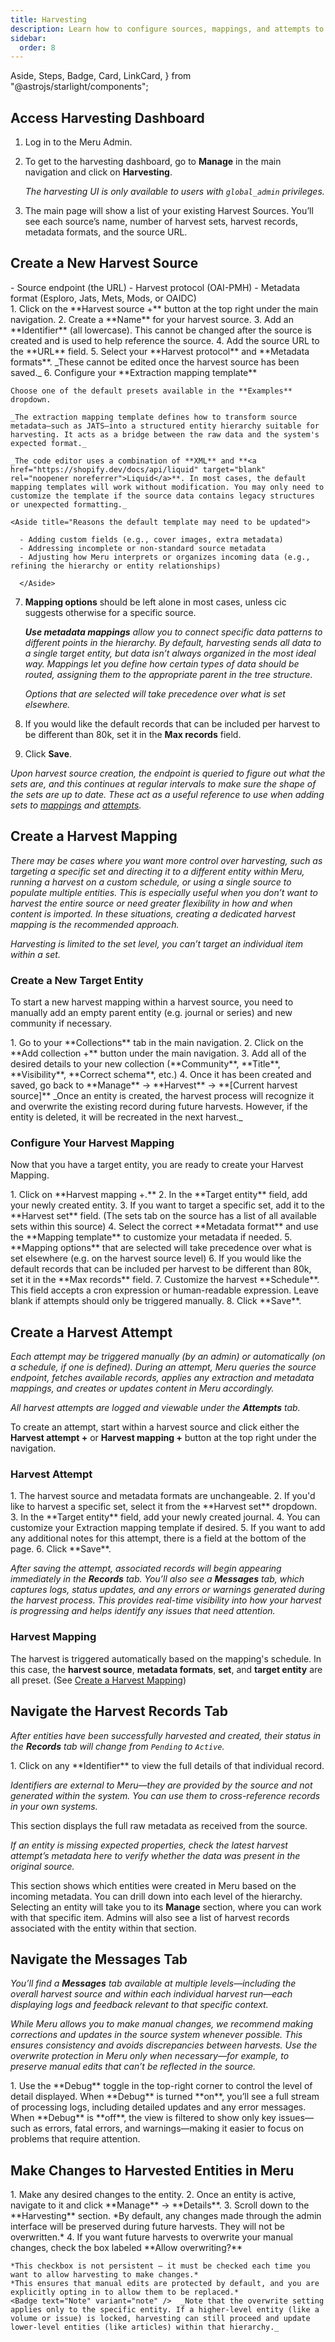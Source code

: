 ```yaml
---
title: Harvesting
description: Learn how to configure sources, mappings, and attempts to harvest external content into Meru.
sidebar:
  order: 8
---
```


  Aside,
  Steps,
  Badge,
  Card,
  LinkCard,
} from "@astrojs/starlight/components";

<LinkCard title="Glossary" href="/reference/glossary" />

## Access Harvesting Dashboard

<Steps>

1. Log in to the Meru Admin.
2. To get to the harvesting dashboard, go to **Manage** in the main navigation and click on **Harvesting**.

   <Badge text="Note" variant="note" /> _The harvesting UI is only available to
   users with `global_admin` privileges._

3. The main page will show a list of your existing Harvest Sources. You’ll see each source’s name, number of harvest sets, harvest records, metadata formats, and the source URL.

</Steps>

## Create a New Harvest Source

<Aside title="Required source configuration details">
  - Source endpoint (the URL) - Harvest protocol (OAI-PMH) - Metadata format
  (Esploro, Jats, Mets, Mods, or OAIDC)
</Aside>

<Steps>
1. Click on the **Harvest source +** button at the top right under the main navigation.
2. Create a **Name** for your harvest source.
3. Add an **Identifier** (all lowercase). This cannot be changed after the source is created and is used to help reference the source.
4. Add the source URL to the **URL** field.
5. Select your **Harvest protocol** and **Metadata formats**.
    <Badge text="Note" variant="note" /> _These cannot be edited once the harvest source has been saved._
6. Configure your **Extraction mapping template**

    Choose one of the default presets available in the **Examples** dropdown.

    _The extraction mapping template defines how to transform source metadata—such as JATS—into a structured entity hierarchy suitable for harvesting. It acts as a bridge between the raw data and the system's expected format._

    _The code editor uses a combination of **XML** and **<a href="https://shopify.dev/docs/api/liquid" target="blank" rel="noopener noreferrer">Liquid</a>**. In most cases, the default mapping templates will work without modification. You may only need to customize the template if the source data contains legacy structures or unexpected formatting._

    <Aside title="Reasons the default template may need to be updated">

      - Adding custom fields (e.g., cover images, extra metadata)
      - Addressing incomplete or non-standard source metadata
      - Adjusting how Meru interprets or organizes incoming data (e.g., refining the hierarchy or entity relationships)

      </Aside>

7. **Mapping options** should be left alone in most cases, unless cic suggests otherwise for a specific source.

   _**Use metadata mappings** allow you to connect specific data patterns to different points in the hierarchy. By default, harvesting sends all data to a single target entity, but data isn’t always organized in the most ideal way. Mappings let you define how certain types of data should be routed, assigning them to the appropriate parent in the tree structure._

   _Options that are selected will take precedence over what is set elsewhere._

8. If you would like the default records that can be included per harvest to be different than 80k, set it in the **Max records** field.
9. Click **Save**.

</Steps>

<Badge text="Note" variant="note" /> _Upon harvest source creation, the endpoint
is queried to figure out what the sets are, and this continues at regular
intervals to make sure the shape of the sets are up to date. These act as a
useful reference to use when adding sets to
[mappings](#create-a-harvest-mapping) and
[attempts](#create-a-harvest-attempt)._

## Create a Harvest Mapping

_There may be cases where you want more control over harvesting, such as targeting a specific set and directing it to a different entity within Meru, running a harvest on a custom schedule, or using a single source to populate multiple entities. This is especially useful when you don’t want to harvest the entire source or need greater flexibility in how and when content is imported. In these situations, creating a dedicated harvest mapping is the recommended approach._

<Badge text="Note" variant="note" /> _Harvesting is limited to the set level,
you can’t target an individual item within a set._

### Create a New Target Entity

To start a new harvest mapping within a harvest source, you need to manually add an empty parent entity (e.g. journal or series) and new community if necessary.

<Steps>
  1. Go to your **Collections** tab in the main navigation. 2. Click on the
  **Add collection +** button under the main navigation. 3. Add all of the
  desired details to your new collection (**Community**, **Title**,
  **Visibility**, **Correct schema**, etc.) 4. Once it has been created and
  saved, go back to **Manage** → **Harvest** → **[Current harvest source]**
</Steps>
<Badge text="Note" variant="note" /> _Once an entity is created, the harvest
process will recognize it and overwrite the existing record during future
harvests. However, if the entity is deleted, it will be recreated in the next
harvest._

### Configure Your Harvest Mapping

Now that you have a target entity, you are ready to create your Harvest Mapping.

<Steps>
  1. Click on **Harvest mapping +.** 2. In the **Target entity** field, add your
  newly created entity. 3. If you want to target a specific set, add it to the
  **Harvest set** field. (The sets tab on the source has a list of all available
  sets within this source) 4. Select the correct **Metadata format** and use the
  **Mapping template** to customize your metadata if needed. 5. **Mapping
  options** that are selected will take precedence over what is set elsewhere
  (e.g. on the harvest source level) 6. If you would like the default records
  that can be included per harvest to be different than 80k, set it in the **Max
  records** field. 7. Customize the harvest **Schedule**. This field accepts a
  cron expression or human-readable expression. Leave blank if attempts should
  only be triggered manually. 8. Click **Save**.
</Steps>

## Create a Harvest Attempt

_Each attempt may be triggered manually (by an admin) or automatically (on a schedule, if one is defined). During an attempt, Meru queries the source endpoint, fetches available records, applies any extraction and metadata mappings, and creates or updates content in Meru accordingly._

_All harvest attempts are logged and viewable under the **Attempts** tab._

To create an attempt, start within a harvest source and click either the **Harvest attempt +** or **Harvest mapping +** button at the top right under the navigation.

### Harvest Attempt

<Steps>
  1. The harvest source and metadata formats are unchangeable. 2. If you'd like
  to harvest a specific set, select it from the **Harvest set** dropdown. 3. In
  the **Target entity** field, add your newly created journal. 4. You can
  customize your Extraction mapping template if desired. 5. If you want to add
  any additional notes for this attempt, there is a field at the bottom of the
  page. 6. Click **Save**.
</Steps>

_After saving the attempt, associated records will begin appearing immediately in the **Records** tab. You’ll also see a **Messages** tab, which captures logs, status updates, and any errors or warnings generated during the harvest process. This provides real-time visibility into how your harvest is progressing and helps identify any issues that need attention._

### Harvest Mapping

The harvest is triggered automatically based on the mapping's schedule. In this case, the **harvest source**, **metadata formats**, **set**, and **target entity** are all preset. (See [Create a Harvest Mapping](#create-a-harvest-mapping))

## Navigate the Harvest Records Tab

_After entities have been successfully harvested and created, their status in the **Records** tab will change from `Pending` to `Active`._

<Steps>
  1. Click on any **Identifier** to view the full details of that individual
  record.
</Steps>

<Badge text="Note" variant="note" /> *Identifiers are external to Meru—they are
provided by the source and not generated within the system. You can use them to
cross-reference records in your own systems.*

<Card title="Details">

This section displays the full raw metadata as received from the source.

<Badge text="Note" variant="note" /> _If an entity is missing expected
properties, check the latest harvest attempt’s metadata here to verify whether
the data was present in the original source._

</Card>
<Card title="Entities">

This section shows which entities were created in Meru based on the incoming metadata. You can drill down into each level of the hierarchy. Selecting an entity will take you to its **Manage** section, where you can work with that specific item. Admins will also see a list of harvest records associated with the entity within that section.

</Card>

## Navigate the Messages Tab

_You’ll find a **Messages** tab available at multiple levels—including the overall harvest source and within each individual harvest run—each displaying logs and feedback relevant to that specific context._

_While Meru allows you to make manual changes, we recommend making corrections and updates in the source system whenever possible. This ensures consistency and avoids discrepancies between harvests. Use the overwrite protection in Meru only when necessary—for example, to preserve manual edits that can’t be reflected in the source._

<Steps>
  1. Use the **Debug** toggle in the top-right corner to control the level of
  detail displayed.
</Steps>

<Card title="Debug on">
  When **Debug** is turned **on**, you’ll see a full stream of processing logs,
  including detailed updates and any error messages.
</Card>

<Card title="Debug off">
  When **Debug** is **off**, the view is filtered to show only key issues—such
  as errors, fatal errors, and warnings—making it easier to focus on problems
  that require attention.
</Card>

## Make Changes to Harvested Entities in Meru

<Steps>
  1. Make any desired changes to the entity.
  2. Once an entity is active, navigate to it and click **Manage** → **Details**.
  3. Scroll down to the **Harvesting** section.
</Steps>
*By default, any changes made through the admin interface will be preserved during future harvests. They will not be overwritten.*
<Steps>
4. If you want future harvests to overwrite your manual changes, check the box labeled **Allow overwriting?**

    *This checkbox is not persistent — it must be checked each time you want to allow harvesting to make changes.*
    *This ensures that manual edits are protected by default, and you are explicitly opting in to allow them to be replaced.*
    <Badge text="Note" variant="note" />  _Note that the overwrite setting applies only to the specific entity. If a higher-level entity (like a volume or issue) is locked, harvesting can still proceed and update lower-level entities (like articles) within that hierarchy._

</Steps>

